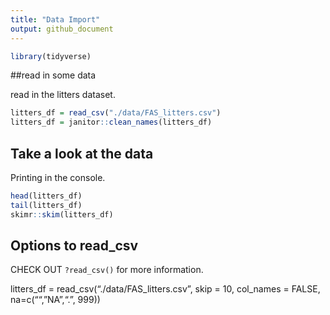 ```yaml
---
title: "Data Import"
output: github_document
---
```


```r
library(tidyverse)
```

##read in some data

read in the litters dataset.

```r
litters_df = read_csv("./data/FAS_litters.csv")
litters_df = janitor::clean_names(litters_df)
```

## Take a look at the data

Printing in the console.

```r
head(litters_df)
tail(litters_df)
skimr::skim(litters_df)
```

## Options to read_csv
CHECK OUT `?read_csv()` for more information.

litters_df = read_csv("./data/FAS_litters.csv", skip = 10, col_names = FALSE, na=c("","NA",".", 999))



